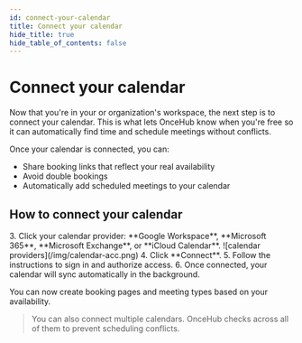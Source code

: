 ```yaml
---
id: connect-your-calendar
title: Connect your calendar
hide_title: true
hide_table_of_contents: false
--- 
```




# Connect your calendar

Now that you're in your or organization's workspace, the next step is to connect your calendar. This is what lets OnceHub know when you're free so it can automatically find time and schedule meetings without conflicts.

Once your calendar is connected, you can:
- Share booking links that reflect your real availability
- Avoid double bookings
- Automatically add scheduled meetings to your calendar

## How to connect your calendar

<BasicSetupSteps/>
3. Click your calendar provider: **Google Workspace**, **Microsoft 365**, **Microsoft Exchange**, or **iCloud Calendar**.
![calendar providers](/img/calendar-acc.png)
4. Click **Connect**.  
5. Follow the instructions to sign in and authorize access.  
6. Once connected, your calendar will sync automatically in the background. 

You can now create booking pages and meeting types based on your availability.

> You can also connect multiple calendars. OnceHub checks across all of them to prevent scheduling conflicts.
